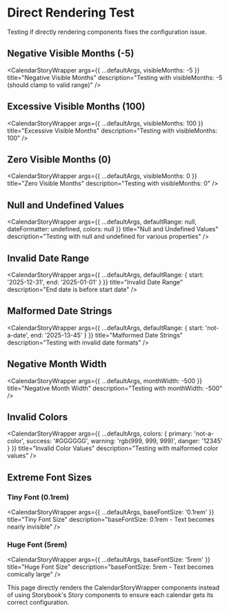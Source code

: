 
<Meta title="Edge Cases/Direct Rendering Test" />

# Direct Rendering Test

Testing if directly rendering components fixes the configuration issue.

## Negative Visible Months (-5)

<CalendarStoryWrapper 
  args={{
    ...defaultArgs,
    visibleMonths: -5
  }}
  title="Negative Visible Months"
  description="Testing with visibleMonths: -5 (should clamp to valid range)"
/>

## Excessive Visible Months (100)

<CalendarStoryWrapper 
  args={{
    ...defaultArgs,
    visibleMonths: 100
  }}
  title="Excessive Visible Months"
  description="Testing with visibleMonths: 100"
/>

## Zero Visible Months (0)

<CalendarStoryWrapper 
  args={{
    ...defaultArgs,
    visibleMonths: 0
  }}
  title="Zero Visible Months"
  description="Testing with visibleMonths: 0"
/>

## Null and Undefined Values

<CalendarStoryWrapper 
  args={{
    ...defaultArgs,
    defaultRange: null,
    dateFormatter: undefined,
    colors: null
  }}
  title="Null and Undefined Values"
  description="Testing with null and undefined for various properties"
/>

## Invalid Date Range

<CalendarStoryWrapper 
  args={{
    ...defaultArgs,
    defaultRange: {
      start: '2025-12-31',
      end: '2025-01-01'
    }
  }}
  title="Invalid Date Range"
  description="End date is before start date"
/>

## Malformed Date Strings

<CalendarStoryWrapper 
  args={{
    ...defaultArgs,
    defaultRange: {
      start: 'not-a-date',
      end: '2025-13-45'
    }
  }}
  title="Malformed Date Strings"
  description="Testing with invalid date formats"
/>

## Negative Month Width

<CalendarStoryWrapper 
  args={{
    ...defaultArgs,
    monthWidth: -500
  }}
  title="Negative Month Width"
  description="Testing with monthWidth: -500"
/>

## Invalid Colors

<CalendarStoryWrapper 
  args={{
    ...defaultArgs,
    colors: {
      primary: 'not-a-color',
      success: '#GGGGGG',
      warning: 'rgb(999, 999, 999)',
      danger: '12345'
    }
  }}
  title="Invalid Color Values"
  description="Testing with malformed color values"
/>

## Extreme Font Sizes

### Tiny Font (0.1rem)

<CalendarStoryWrapper 
  args={{
    ...defaultArgs,
    baseFontSize: '0.1rem'
  }}
  title="Tiny Font Size"
  description="baseFontSize: 0.1rem - Text becomes nearly invisible"
/>

### Huge Font (5rem)

<CalendarStoryWrapper 
  args={{
    ...defaultArgs,
    baseFontSize: '5rem'
  }}
  title="Huge Font Size"
  description="baseFontSize: 5rem - Text becomes comically large"
/>

This page directly renders the CalendarStoryWrapper components instead of using Storybook's Story components to ensure each calendar gets its correct configuration.